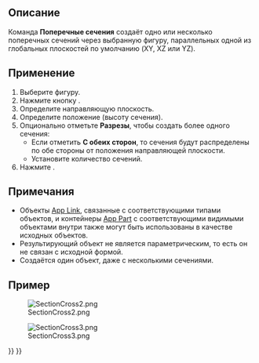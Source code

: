 <languages/>

{{Docnav/ru
|[[Part_Section/ru|Разделить]]
|[[Part_Offset/ru|Смещение 3D]]
|[[Part_Workbench/ru|Деталь]]
|IconL=Part_Section.svg
|IconR=Part_CompOffsetTools.png
|IconC=Workbench_Part.svg
}}

{{GuiCommand/ru
|Name=Part CrossSections
|Name/ru=Поперечные сечения
|MenuLocation=Деталь → Поперечные сечения
|Workbenches=[[Part_Workbench/ru|Деталь]]
|SeeAlso=[[Part_Section/ru|Разделить]]
}}

<span id="Description"></span>
== Описание ==

<div class="mw-translate-fuzzy">
Команда '''Поперечные сечения''' создаёт одно или несколько поперечных сечений через выбранную фигуру, параллельных одной из глобальных плоскостей по умолчанию (XY, XZ или YZ).
</div>

<span id="Usage"></span>
== Применение ==

<div class="mw-translate-fuzzy">
# Выберите фигуру.
# Нажмите кнопку {{Button|[[File:Part_CrossSections.svg|24px|link=Part_CrossSections]] '''Поперечные сечения'''}} .
# Определите направляющую плоскость.
# Определите положение (высоту сечения).
# Опционально отметьте '''Разрезы''', чтобы создать более одного сечения:
#* Если отметить '''С обеих сторон''', то сечения будут распределены по обе стороны от положения направляющей плоскости.
#* Установите количество сечений.
# Нажмите {{Button|OK}}.
</div>

<span id="Notes"></span>
== Примечания ==

* Объекты [[App_Link|App Link]], связанные с соответствующими типами объектов, и контейнеры [[App_Part|App Part]] с соответствующими видимыми объектами внутри также могут быть использованы в качестве исходных объектов. {{Version/ru|0.20}}
* Результирующий объект не является параметрическим, то есть он не связан с исходной формой.
* Создаётся один объект, даже с несколькими сечениями.

<span id="Example"></span>
== Пример ==

[[Image:SectionCross2.png]]
<div lang="en" dir="ltr" class="mw-content-ltr">
{{Caption|Inputs}}
</div>

[[Image:SectionCross3.png]]
<div lang="en" dir="ltr" class="mw-content-ltr">
{{Caption|Result}}
</div>


{{Docnav/ru
|[[Part_Section/ru|Разделить]]
|[[Part_Offset/ru|Смещение 3D]]
|[[Part_Workbench/ru|Деталь]]
|IconL=Part_Section.svg
|IconR=Part_CompOffsetTools.png
|IconC=Workbench_Part.svg
}}

{{Part_Tools_navi{{#translation:}}}}
{{Userdocnavi{{#translation:}}}}